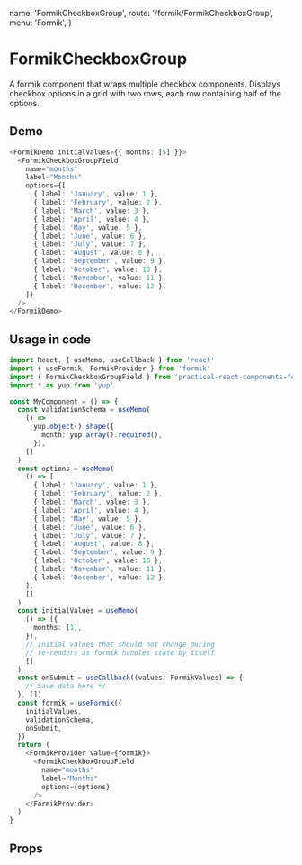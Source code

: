   name: 'FormikCheckboxGroup',
  route: '/formik/FormikCheckboxGroup',
  menu: 'Formik',
}

# FormikCheckboxGroup

A formik component that wraps multiple checkbox components.
Displays checkbox options in a grid with two rows, each row containing half of the options.

## Demo

```typescript type="demo"
<FormikDemo initialValues={{ months: [5] }}>
  <FormikCheckboxGroupField
    name="months"
    label="Months"
    options={[
      { label: 'January', value: 1 },
      { label: 'February', value: 2 },
      { label: 'March', value: 3 },
      { label: 'April', value: 4 },
      { label: 'May', value: 5 },
      { label: 'June', value: 6 },
      { label: 'July', value: 7 },
      { label: 'August', value: 8 },
      { label: 'September', value: 9 },
      { label: 'October', value: 10 },
      { label: 'November', value: 11 },
      { label: 'December', value: 12 },
    ]}
  />
</FormikDemo>
```

## Usage in code

```typescript
import React, { useMemo, useCallback } from 'react'
import { useFormik, FormikProvider } from 'formik'
import { FormikCheckboxGroupField } from 'practical-react-components-formik'
import * as yup from 'yup'

const MyComponent = () => {
  const validationSchema = useMemo(
    () =>
      yup.object().shape({
        month: yup.array().required(),
      }),
    []
  )
  const options = useMemo(
    () => [
      { label: 'January', value: 1 },
      { label: 'February', value: 2 },
      { label: 'March', value: 3 },
      { label: 'April', value: 4 },
      { label: 'May', value: 5 },
      { label: 'June', value: 6 },
      { label: 'July', value: 7 },
      { label: 'August', value: 8 },
      { label: 'September', value: 9 },
      { label: 'October', value: 10 },
      { label: 'November', value: 11 },
      { label: 'December', value: 12 },
    ],
    []
  )
  const initialValues = useMemo(
    () => ({
      months: [1],
    }),
    // Initial values that should not change during
    // re-renders as formik handles state by itself
    []
  )
  const onSubmit = useCallback((values: FormikValues) => {
    /* Save data here */
  }, [])
  const formik = useFormik({
    initialValues,
    validationSchema,
    onSubmit,
  })
  return (
    <FormikProvider value={formik}>
      <FormikCheckboxGroupField
        name="months"
        label="Months"
        options={options}
      />
    </FormikProvider>
  )
}
```

## Props

<Props of="FormikCheckboxGroup" />
